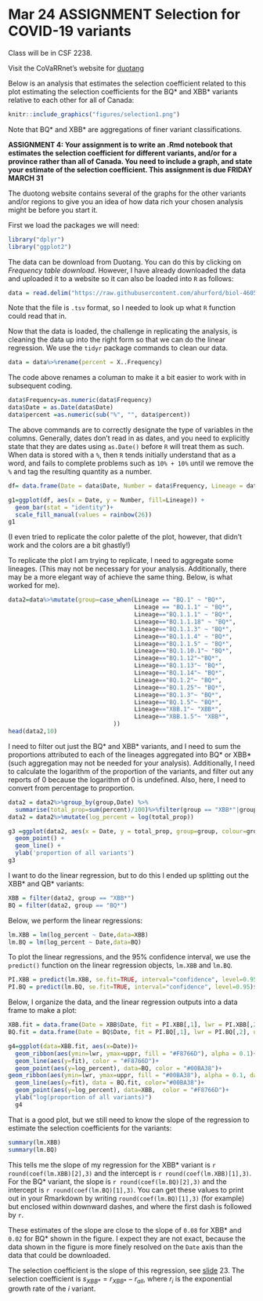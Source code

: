 # Mar 24 **ASSIGNMENT** Selection for COVID-19 variants

Class will be in CSF 2238.

Visit the CoVaRRnet's website for [duotang](https://covarr-net.github.io/duotang/duotang.html) 

Below is an analysis that estimates the selection coefficient related to this plot estimating the selection coefficients for the BQ* and XBB* variants relative to each other for all of Canada:

```r
knitr::include_graphics("figures/selection1.png")
```

Note that BQ* and XBB* are aggregations of finer variant classifications.

**ASSIGNMENT 4: Your assignment is to write an .Rmd notebook that estimates the selection coefficient for different variants, and/or for a province rather than all of Canada. You need to include a graph, and state your estimate of the selection coefficient. This assignment is due FRIDAY MARCH 31**

The duotong website contains several of the graphs for the other variants and/or regions to give you an idea of how data rich your chosen analysis might be before you start it.

First we load the packages we will need:
```r
library("dplyr")
library("ggplot2")
```

The data can be download from Duotang. You can do this by clicking on _Frequency table download_. However, I have already downloaded the data and uploaded it to a website so it can also be loaded into `R` as follows:

```r
data = read.delim("https://raw.githubusercontent.com/ahurford/biol-4605-data/main/data2/Last%20120%20days.tsv", header=TRUE)
```

Note that the file is `.tsv` format, so I needed to look up what `R` function could read that in.

Now that the data is loaded, the challenge in replicating the analysis, is cleaning the data up into the right form so that we can do the linear regression. We use the `tidyr` package commands to clean our data.

```r
data = data%>%rename(percent = X..Frequency)
```

The code above renames a columan to make it a bit easier to work with in subsequent coding.

```r
data$Frequency=as.numeric(data$Frequency)
data$Date = as.Date(data$Date)
data$percent =as.numeric(sub("%", "", data$percent))
```

The above commands are to correctly designate the type of variables in the columns. Generally, dates don't read in as dates, and you need to explicitly state that they are dates using `as.Date()` before `R` will treat them as such. When data is stored with a `%`, then `R` tends initially understand that as a word, and fails to complete problems such as `10% + 10%` until we remove the `%` and tag the resulting quantity as a number.


```r
df= data.frame(Date = data$Date, Number = data$Frequency, Lineage = data$Lineage)

g1=ggplot(df, aes(x = Date, y = Number, fill=Lineage)) + 
  geom_bar(stat = "identity")+
  scale_fill_manual(values = rainbow(26))
g1
```

(I even tried to replicate the color palette of the plot, however, that didn't work and the colors are a bit ghastly!)

To replicate the plot I am trying to replicate, I need to aggregate some lineages. (This may not be necessary for your analysis. Additionally, there may be a more elegant way of achieve the same thing. Below, is what worked for me). 

```r
data2=data%>%mutate(group=case_when(Lineage == "BQ.1" ~ "BQ*",
                                    Lineage == "BQ.1.1" ~ "BQ*",
                                    Lineage=="BQ.1.1.1" ~ "BQ*",
                                    Lineage=="BQ.1.1.18" ~ "BQ*",
                                    Lineage=="BQ.1.1.3" ~ "BQ*",
                                    Lineage=="BQ.1.1.4" ~ "BQ*",
                                    Lineage=="BQ.1.1.5" ~ "BQ*",
                                    Lineage=="BQ.1.10.1"~ "BQ*",
                                    Lineage=="BQ.1.12"~"BQ*",
                                    Lineage=="BQ.1.13"~ "BQ*",
                                    Lineage=="BQ.1.14"~ "BQ*",
                                    Lineage=="BQ.1.2"~ "BQ*",
                                    Lineage=="BQ.1.25"~ "BQ*",
                                    Lineage=="BQ.1.3"~ "BQ*",
                                    Lineage=="BQ.1.5"~ "BQ*",
                                    Lineage=="XBB.1"~ "XBB*",
                                    Lineage=="XBB.1.5"~ "XBB*",
                              ))
head(data2,10)
```
I need to filter out just the BQ* and XBB* variants, and I need to sum the proportions attributed to each of the lineages aggregated into BQ* or XBB* (such aggregation may not be needed for your analysis). Additionally, I need to calculate the logarithm of the proportion of the variants, and filter out any reports of 0 because the logarithm of 0 is undefined. Also, here, I need to convert from percentage to proportion.

```r
data2 = data2%>%group_by(group,Date) %>% 
  summarise(total_prop=sum(percent)/100)%>%filter(group == "XBB*"|group=="BQ*")%>%filter(total_prop>0)
data2 = data2%>%mutate(log_percent = log(total_prop))

g3 =ggplot(data2, aes(x = Date, y = total_prop, group=group, colour=group)) + 
  geom_point() +
  geom_line() +
  ylab('proportion of all variants')
g3
```
I want to do the linear regression, but to do this I ended up splitting out the XBB* and QB* variants:
```r
XBB = filter(data2, group == "XBB*")
BQ = filter(data2, group == "BQ*")
```

Below, we perform the linear regressions:
```r
lm.XBB = lm(log_percent ~ Date,data=XBB)
lm.BQ = lm(log_percent ~ Date,data=BQ)
```

To plot the linear regressions, and the 95% confidence interval, we use the `predict()` function on the linear regression objects, `lm.XBB` and `lm.BQ`.

```r
PI.XBB = predict(lm.XBB, se.fit=TRUE, interval="confidence", level=0.95)$fit
PI.BQ = predict(lm.BQ, se.fit=TRUE, interval="confidence", level=0.95)$fit
```

Below, I organize the data, and the linear regression outputs into a data frame to make a plot:
```r
XBB.fit = data.frame(Date = XBB$Date, fit = PI.XBB[,1], lwr = PI.XBB[,2], uppr = PI.XBB[,3])
BQ.fit = data.frame(Date = BQ$Date, fit = PI.BQ[,1], lwr = PI.BQ[,2], uppr = PI.BQ[,3])

g4=ggplot(data=XBB.fit, aes(x=Date))+
  geom_ribbon(aes(ymin=lwr, ymax=uppr, fill = "#F8766D"), alpha = 0.1)+
  geom_line(aes(y=fit), color = "#F8766D")+
  geom_point(aes(y=log_percent), data=BQ, color = "#00BA38")+
geom_ribbon(aes(ymin=lwr, ymax=uppr, fill = "#00BA38"), alpha = 0.1, data=BQ.fit)+
  geom_line(aes(y=fit), data = BQ.fit, color="#00BA38")+
  geom_point(aes(y=log_percent), data=XBB,  color = "#F8766D")+
  ylab("log(proportion of all variants)")
  g4
```

That is a good plot, but we still need to know the slope of the regression to estimate the selection coefficients for the variants:

```r
summary(lm.XBB)
summary(lm.BQ)
```

This tells me the slope of my regression for the XBB* variant is `r round(coef(lm.XBB)[2],3)` and the intercept is `r round(coef(lm.XBB)[1],3)`. For the BQ* variant, the slope is `r round(coef(lm.BQ)[2],3)` and the intercept is `r round(coef(lm.BQ)[1],3)`. You can get these values to print out in your Rmarkdown by writing `round(coef(lm.BQ)[1],3)` (for example) but enclosed within downward dashes, and where the first dash is followed by `r`.

These estimates of the slope are close to the slope of `0.08` for XBB* and `0.02` for BQ* shown in the figure. I expect they are not exact, because the data shown in the figure is more finely resolved on the `Date` axis than the data that could be downloaded.

The selection coefficient is the slope of this regression, see [slide](https://www.zoology.ubc.ca/~otto/Talks/SSE2022_Otto.pdf) 23. The selection coefficient is $s_{XBB*} = r_{XBB*} - r_{all}$, where $r_i$ is the exponential growth rate of the $i$ variant.
